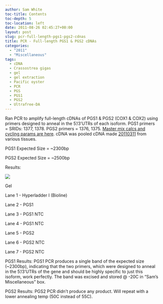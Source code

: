 ```yaml
---
author: Sam White
toc-title: Contents
toc-depth: 5
toc-location: left
date: 2011-08-26 02:45:27+00:00
layout: post
slug: pcr-full-length-pgs1-pgs2-cdnas
title: PCR - Full-length PGS1 & PGS2 cDNAs
categories:
  - "2011"
  - "Miscellaneous"
tags:
  - cDNA
  - Crassostrea gigas
  - gel
  - gel extraction
  - Pacific oyster
  - PCR
  - PGS
  - PGS1
  - PGS2
  - Ultrafree-DA
---
```


Ran PCR to amplify full-length cDNAs of PGS1 & PGS2 (COX1 & COX2) using primers designed to anneal in the 5'/3'UTRs of each isoform. PGS1 primers = SRIDs: 1377, 1378. PGS2 primers = 1376, 1375. [Master mix calcs and cycling params are here](https://eagle.fish.washington.edu/Arabidopsis/Notebook%20Workup%20Files/20110825-01.jpg). cDNA was pooled cDNA made [20110311](/Sam%27s+Working+Notebook+Jan+2011+-+March+2011#sjw20110311) from various tissues.

PGS1 Expected Size = ~2300bp

PGS2 Expected Size = ~2500bp

Results:

![](https://eagle.fish.washington.edu/Arabidopsis/20110825-01.jpg)

Gel

Lane 1 - Hyperladder I (Bioline)

Lane 2 - PGS1

Lane 3 - PGS1 NTC

Lane 4 - PGS1 NTC

Lane 5 - PGS2

Lane 6 - PGS2 NTC

Lane 7 - PGS2 NTC

PGS1 Results: PGS1 PCR produces a single band of the expected size (~2300bp), indicating that the two primers, which were designed to anneal in the 5'/3'UTRs of the gene and should be highly specific to just this isoform, work perfectly. The band was excised and stored @ -20C in "Sam's Miscellaneous" box.

PGS2 Results: PGS2 PCR didn't produce any product. Will repeat with a lower annealing temp (50C instead of 55C).
